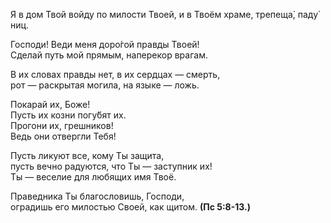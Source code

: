 Я в дом Твой войду по милости Твоей, 
и в Твоём храме, трепеща́, паду́ ниц.

Господи! Веди меня доро́гой правды Твоей!  
Сделай путь мой прямым, наперекор врагам.

В их словах правды нет, в их сердцах — смерть,  
рот — раскрытая могила, на языке — ложь.

Покарай их, Боже!  
Пусть их козни погу́бят их.  
Прогони их, грешников!  
Ведь они отвергли Тебя!

Пусть ликуют все, кому Ты защита,  
пусть вечно радуются, что Ты — заступник их!  
Ты — веселие для любящих имя Твоё.

Праведника Ты благословишь, Господи,  
оградишь его милостью Своей, как щитом. **(Пс 5:8-13.)**
